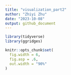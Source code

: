 ```yaml
---
title: "visualization_part2"
author: "Zhiyi Zhu"
date: "2023-10-08"
output: github_document
---
```


```r
library(tidyverse)
library(ggridges)

knitr::opts_chunk$set(
  fig.width = 6,
  fig.asp = .6,
  out.width = "90%"
)
```



